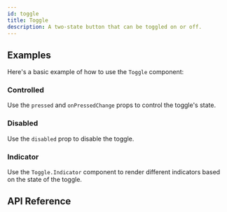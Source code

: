 ```yaml
---
id: toggle
title: Toggle
description: A two-state button that can be toggled on or off.
---
```


<ComponentPreview id="Toggle" />

## Examples

Here's a basic example of how to use the `Toggle` component:

<Example id="basic" />

### Controlled

Use the `pressed` and `onPressedChange` props to control the toggle's state.

<Example id="controlled" />

### Disabled

Use the `disabled` prop to disable the toggle.

<Example id="disabled" />

### Indicator

Use the `Toggle.Indicator` component to render different indicators based on the state of the
toggle.

<Example id="indicator" />

## API Reference

<ComponentTypes id="toggle" />
